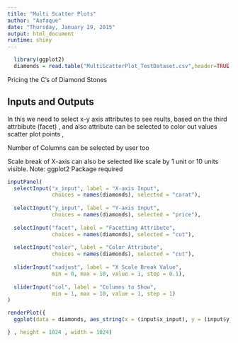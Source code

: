 ```yaml
---
title: "Multi Scatter Plots"
author: "Aafaque"
date: "Thursday, January 29, 2015"
output: html_document
runtime: shiny
---
```

```r
  library(ggplot2)
  diamonds = read.table("MultiScatterPlot_TestDataset.csv",header=TRUE,sep=',')
```

Pricing the C's of Diamond Stones

## Inputs and Outputs

In this we need to select x-y axis attributes to see reults, based on the third attrbibute (facet) , and also attribute can be selected to color out values scatter plot points , 

Number of Columns can be selected by user too

Scale break of X-axis can also be selected like scale by 1 unit or 10 units visible.
Note: ggplot2 Package required

```r
inputPanel(
  selectInput("x_input", label = "X-axis Input",
              choices = names(diamonds), selected = "carat"),
  
  selectInput("y_input", label = "Y-axis Input",
              choices = names(diamonds), selected = "price"),
  
  selectInput("facet", label = "Facetting Attribute",
              choices = names(diamonds), selected = "cut"),
  
  selectInput("color", label = "Color Attribute",
              choices = names(diamonds), selected = "cut"),
  
  sliderInput("xadjust", label = "X Scale Break Value",
              min = 0, max = 10, value = 1, step = 0.1),
  
  sliderInput("col", label = "Columns to Show",
              min = 1, max = 10, value = 1, step = 1)
)

renderPlot({
  ggplot(data = diamonds, aes_string(x = (input$x_input), y = (input$y_input)  ,color = (input$color) )) + geom_point() + facet_wrap((input$facet),ncol = input$col) + scale_x_continuous(breaks = seq(from = 0, to = 10000, by = input$xadjust))

} , height = 1024 , width = 1024)
```